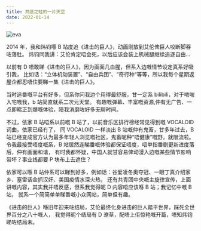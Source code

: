 ```yaml
---
title: 井底之蛙的一片天空
date: 2022-01-14
---
```


![eva](/images/eva.jpg)

2014 年，我和炜钧喺 B 站度追《进击的巨人》，动画刚放到艾伦俾巨人咬断脚吞咗落肚。
炜钧同我讲：艾伦肯定唔会死，以后应该会装上机械腿继续追逐自由...

以前有 D 唔敢睇《进击的巨人》，因为画面几血腥，但系入边嘅情节设定真系好吸引我，
比如话：“立体机动装置”、“自由兵团”、“奇行种“等等，所以我每个星期返屋企都忍唔住要睇一集《进击的巨人》。

当时追番嘅平台有好多，但系你问我边个用得最舒服，甘一定系 bilibili，对于啱啱入宅嘅我，b 站简直就系二次元天堂。
有趣嘅弹幕、丰富嘅资源,仲有无广告、一点即睇正到爆嘅体验，陪我消磨咗好多无聊时间。

不过，依家 B 站唔系以前嘅 B 站了，以前音乐区排行榜经常见得到嘅 VOCALOID 词曲，依家已经冇了，
同 VOCALOID 一样淡出 B 站嘅仲有鬼畜，甘多年过去，B 站已经变成官方认为最多年轻人浏览嘅社区，鬼畜昵种“唔健康”嘅野，就限流啦。
令我最接受唔度嘅系，B 站居然连睇番嘅体验都保证唔度，唔单指番剧更新进度落后，仲有画面和谐，
有时我都怀疑，中国人就甘容易俾动漫入边嘅某些情节影响带坏？事业线都要 P 块布上去遮住？

依家可以喺 B 站仲系可以睇到好多，例如话：谷爱凌冬奥夺冠、一眼丁真介绍家乡、塞雷话金抓汉奸、美国疫情水深火热，
还有共青团中央嘅主旋律宣传，上面讲嘅内容，其实我并唔反感，但系我觉得昵 D 内容唔应该喺 B 站；我记忆中嘅 B 站，
就系一个简简单单睇番嘅小众网站，简单但有趣。

《进击的巨人》喺旧年迎来咗结局，艾伦最终化身进击的巨人踏平世界，踩死全世界百分之八十嘅人，
我觉得昵个结局有 D 潦草，配唔上佢惊艳嘅开篇，唔知炜钧睇咗结局未。
